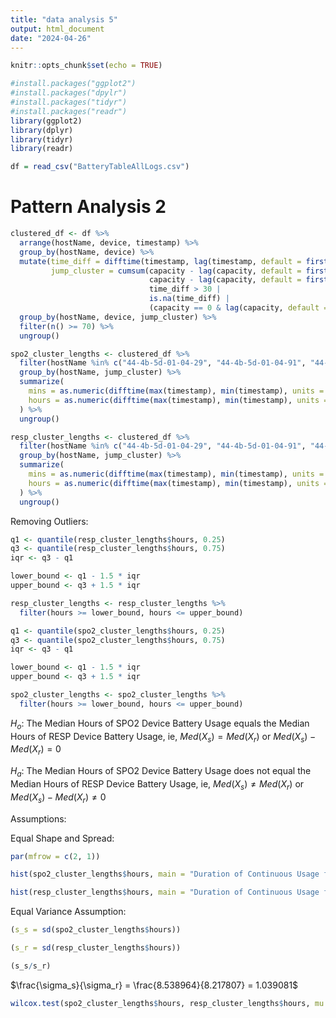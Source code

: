 ```yaml
---
title: "data analysis 5"
output: html_document
date: "2024-04-26"
---
```


```r
knitr::opts_chunk$set(echo = TRUE)
```

```r
#install.packages("ggplot2")
#install.packages("dpylr")
#install.packages("tidyr")
#install.packages("readr")
library(ggplot2)
library(dplyr)
library(tidyr)
library(readr)
```

```r
df = read_csv("BatteryTableAllLogs.csv")
```

# Pattern Analysis 2

```r

clustered_df <- df %>%
  arrange(hostName, device, timestamp) %>%
  group_by(hostName, device) %>%
  mutate(time_diff = difftime(timestamp, lag(timestamp, default = first(timestamp)), units = "mins"),
         jump_cluster = cumsum(capacity - lag(capacity, default = first(capacity)) >= 10 |
                               capacity - lag(capacity, default = first(capacity)) <= -10 |
                               time_diff > 30 | 
                               is.na(time_diff) |
                               (capacity == 0 & lag(capacity, default = first(capacity)) != 0))) %>%
  group_by(hostName, device, jump_cluster) %>%
  filter(n() >= 70) %>%
  ungroup()

```

```r
spo2_cluster_lengths <- clustered_df %>%
  filter(hostName %in% c("44-4b-5d-01-04-29", "44-4b-5d-01-04-91", "44-4b-5d-01-04-09", "44-4b-5d-01-04-89", "44-4b-5d-01-04-21", "44-4b-5d-01-04-11", "44-4b-5d-01-04-31", "44-4b-5d-01-04-39", "44-4b-5d-01-04-01", "44-4b-5d-01-04-79", "44-4b-5d-01-04-81", "44-4b-5d-01-04-01", "44-4b-5d-01-04-19"," 44-4b-5d-01-04-51"), device == "SPO2SENSOR") %>%
  group_by(hostName, jump_cluster) %>%
  summarize(
    mins = as.numeric(difftime(max(timestamp), min(timestamp), units = "mins")),
    hours = as.numeric(difftime(max(timestamp), min(timestamp), units = "hours")) 
  ) %>%
  ungroup()
```

```r
resp_cluster_lengths <- clustered_df %>%
  filter(hostName %in% c("44-4b-5d-01-04-29", "44-4b-5d-01-04-91", "44-4b-5d-01-04-09", "44-4b-5d-01-04-51", "44-4b-5d-01-04-21", "44-4b-5d-01-04-11", "44-4b-5d-01-04-81", "44-4b-5d-01-04-31", "44-4b-5d-01-04-39", "44-4b-5d-01-04-19", "44-4b-5d-01-04-79", "44-4b-5d-01-04-01"), device == "RESPSENSOR") %>%
  group_by(hostName, jump_cluster) %>%
  summarize(
    mins = as.numeric(difftime(max(timestamp), min(timestamp), units = "mins")),
    hours = as.numeric(difftime(max(timestamp), min(timestamp), units = "hours")) 
  ) %>%
  ungroup()
```

Removing Outliers:

```r
q1 <- quantile(resp_cluster_lengths$hours, 0.25)
q3 <- quantile(resp_cluster_lengths$hours, 0.75)
iqr <- q3 - q1

lower_bound <- q1 - 1.5 * iqr
upper_bound <- q3 + 1.5 * iqr

resp_cluster_lengths <- resp_cluster_lengths %>%
  filter(hours >= lower_bound, hours <= upper_bound)
```

```r
q1 <- quantile(spo2_cluster_lengths$hours, 0.25)
q3 <- quantile(spo2_cluster_lengths$hours, 0.75)
iqr <- q3 - q1

lower_bound <- q1 - 1.5 * iqr
upper_bound <- q3 + 1.5 * iqr

spo2_cluster_lengths <- spo2_cluster_lengths %>%
  filter(hours >= lower_bound, hours <= upper_bound)
```

$H_o:$ The Median Hours of SPO2 Device Battery Usage equals the Median Hours of RESP Device Battery Usage, ie, $Med(X_s) = Med(X_r)$ or $Med(X_s) - Med(X_r) = 0$

$H_a:$ The Median Hours of SPO2 Device Battery Usage does not equal the Median Hours of RESP Device Battery Usage, ie, $Med(X_s) \ne Med(X_r)$ or $Med(X_s) - Med(X_r) \ne 0$

Assumptions:

Equal Shape and Spread: 

```r
par(mfrow = c(2, 1))

hist(spo2_cluster_lengths$hours, main = "Duration of Continuous Usage for SPO2 Sensor Batteries in Hours", xlab = "Hours", ylab = "Frequency")

hist(resp_cluster_lengths$hours, main = "Duration of Continuous Usage for RESP Sensor Batteries in Hours", xlab = "Hours", ylab = "Frequency")

```

Equal Variance Assumption:

```r
(s_s = sd(spo2_cluster_lengths$hours))
```

```r
(s_r = sd(resp_cluster_lengths$hours))
```

```r
(s_s/s_r)
```

$\frac{\sigma_s}{\sigma_r} = \frac{8.538964}{8.217807} = 1.039081$

```r
wilcox.test(spo2_cluster_lengths$hours, resp_cluster_lengths$hours, mu = 0, alternative = "two.sided")
```
